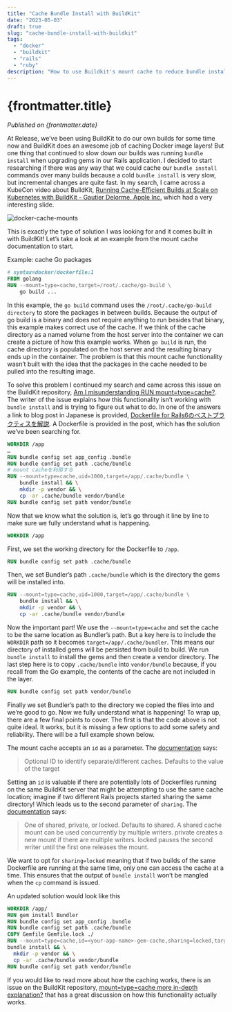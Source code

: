 ```yaml
---
title: "Cache Bundle Install with BuildKit"
date: "2023-05-03"
draft: true
slug: "cache-bundle-install-with-buildkit"
tags:
  - "docker"
  - "buildkit"
  - "rails"
  - "ruby"
description: "How to use Buildkit's mount cache to reduce bundle install times during Docker builds."
---
```



# {frontmatter.title}

<PublishedOnReleaseBlog />

_Published on {frontmatter.date}_

At Release, we’ve been using BuildKit to do our own builds for some time now and BuildKit does an awesome job
of caching Docker image layers! But one thing that continued to slow down our builds was running `bundle install`
when upgrading gems in our Rails application. I decided to start researching if there was any way that we could
cache our `bundle install` commands over many builds because a cold `bundle install` is very slow, but incremental
changes are quite fast. In my search, I came across a KubeCon video about BuildKit,
[Running Cache-Efficient Builds at Scale on Kubernetes with BuildKit - Gautier Delorme, Apple Inc.](https://www.youtube.com/watch?v=wTENRhYt3mw)
which had a very interesting slide.

![docker-cache-mounts](/post_images/docker-cache-mounts.png)

This is exactly the type of solution I was looking for and it comes built in with BuildKit! Let’s take a look at
an example from the mount cache documentation to start.

Example: cache Go packages

```dockerfile
# syntax=docker/dockerfile:1
FROM golang
RUN --mount=type=cache,target=/root/.cache/go-build \
    go build ...
```

In this example, the `go build` command uses the `/root/.cache/go-build directory` to store the packages in between
builds. Because the output of go build is a binary and does not require anything to run besides that binary, this
example makes correct use of the cache. If we think of the cache directory as a named volume from the host server
into the container we can create a picture of how this example works. When `go build` is run, the cache directory
is populated on the host server and the resulting binary ends up in the container. The problem is that this mount
cache functionality wasn’t built with the idea that the packages in the cache needed to be pulled into the resulting
image.

To solve this problem I continued my search and came across this issue on the BuildKit repository,
[Am I misunderstanding RUN mount=type=cache?](https://github.com/moby/buildkit/issues/1173). The writer of the issue
explains how this functionality isn’t working with `bundle install` and is trying to figure out what to do. In one
of the answers a link to blog post in Japanese is provided,
[Dockerfile for Rails6のベストプラクティスを解説](https://qiita.com/k_kind/items/836bc7ba2e33dc2ed3e7). A Dockerfile is
provided in the post, which has the solution we’ve been searching for.

```dockerfile
WORKDIR /app
…
RUN bundle config set app_config .bundle
RUN bundle config set path .cache/bundle
# mount cacheを利用する
RUN --mount=type=cache,uid=1000,target=/app/.cache/bundle \
    bundle install && \
    mkdir -p vendor && \
    cp -ar .cache/bundle vendor/bundle
RUN bundle config set path vendor/bundle
```

Now that we know what the solution is, let’s go through it line by line to make sure we fully understand what is
happening.

```dockerfile
WORKDIR /app
```

First, we set the working directory for the Dockerfile to `/app`.

```dockerfile
RUN bundle config set path .cache/bundle
```

Then, we set Bundler’s path `.cache/bundle` which is the directory the gems will be installed into.

```dockerfile
RUN --mount=type=cache,uid=1000,target=/app/.cache/bundle \
    bundle install && \
    mkdir -p vendor && \
    cp -ar .cache/bundle vendor/bundle
```

Now the important part! We use the `--mount=type=cache` and set the cache to be the same location as Bundler’s path.
But a key here is to include the `WORKDIR` path so it becomes `target=/app/.cache/bundler`. This means our directory
of installed gems will be persisted from build to build. We run `bundle install` to install the gems and then create
a vendor directory. The last step here is to copy `.cache/bundle` into `vendor/bundle` because, if you recall from the
Go example, the contents of the cache are not included in the layer.

```dockerfile
RUN bundle config set path vendor/bundle
```

Finally we set Bundler’s path to the directory we copied the files into and we’re good to go. Now we fully understand what
is happening! To wrap up, there are a few final points to cover. The first is that the code above is not quite ideal.
It works, but it is missing a few options to add some safety and reliability. There will be a full example shown below.

The mount cache accepts an `id` as a parameter. The [documentation](https://docs.docker.com/engine/reference/builder/#run---mounttypecache)
says:

> Optional ID to identify separate/different caches. Defaults to the value of the target

Setting an `id` is valuable if there are potentially lots of Dockerfiles running on the same BuildKit server that might be
attempting to use the same cache location; imagine if two different Rails projects started sharing the same directory! Which
leads us to the second parameter of `sharing`. The [documentation](https://docs.docker.com/engine/reference/builder/#run---mounttypecache)
says:

> One of shared, private, or locked. Defaults to shared. A shared cache mount can be used concurrently by multiple writers.
> private creates a new mount if there are multiple writers. locked pauses the second writer until the first one releases the
> mount.

We want to opt for `sharing=locked` meaning that if two builds of the same Dockerfile are running at the same time,
only one can access the cache at a time. This ensures that the output of `bundle install` won’t be mangled when the
`cp` command is issued.

An updated solution would look like this

```dockerfile
WORKDIR /app/
RUN gem install Bundler
RUN bundle config set app_config .bundle
RUN bundle config set path .cache/bundle
COPY Gemfile Gemfile.lock ./
RUN --mount=type=cache,id=<your-app-name>-gem-cache,sharing=locked,target=/app/.cache/bundle \
bundle install && \
  mkdir -p vendor && \
  cp -ar .cache/bundle vendor/bundle
RUN bundle config set path vendor/bundle
```

If you would like to read more about how the caching works, there is an issue on the BuildKit repository,
[mount=type=cache more in-depth explanation?](https://github.com/moby/buildkit/issues/1673) that has a great discussion
on how this functionality actually works.
